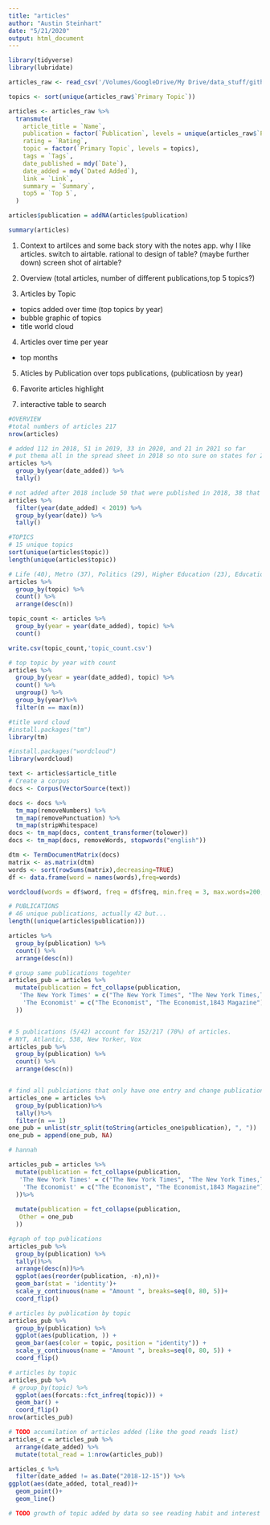 ```yaml
---
title: "articles"
author: "Austin Steinhart"
date: "5/21/2020"
output: html_document
---
```


```r
library(tidyverse)
library(lubridate)

articles_raw <- read_csv('/Volumes/GoogleDrive/My Drive/data_stuff/github/100_days_gh/100_days_data/articles.csv')

topics <- sort(unique(articles_raw$`Primary Topic`))

articles <- articles_raw %>%
  transmute(
    article_title = `Name`,
    publication = factor(`Publication`, levels = unique(articles_raw$`Publication`)),
    rating = `Rating`,
    topic = factor(`Primary Topic`, levels = topics),
    tags = `Tags`,
    date_published = mdy(`Date`),
    date_added = mdy(`Dated Added`),
    link = `Link`,
    summary = `Summary`,
    top5 = `Top 5`,
  )

articles$publication = addNA(articles$publication)

summary(articles)
```

1. Context to artilces and some back story with the notes app. why I like articles. switch to airtable. rational to design of table? (maybe further down) 
screen shot of airtable?

2. Overview (total articles, number of different publications,top 5 topics?)

3. Articles by Topic
- topics added over time (top topics by year)
- bubble graphic of topics
- title world cloud

4. Articles over time 
 per year
- top months

5. Aticles by Publication
 over tops publications, (publicatiosn by year)

6. Favorite articles highlight

7. interactive table to search

```r
#OVERVIEW
#total numbers of articles 217
nrow(articles)

# added 112 in 2018, 51 in 2019, 33 in 2020, and 21 in 2021 so far
# put thema all in the spread sheet in 2018 so nto sure on states for 2016, 2017 or 2018
articles %>%
  group_by(year(date_added)) %>%
  tally()

# not added after 2018 include 50 that were published in 2018, 38 that were published in 2017 and 23 published before 2017
articles %>%
  filter(year(date_added) < 2019) %>%
  group_by(year(date)) %>% 
  tally()
```


```r
#TOPICS
# 15 unique topics
sort(unique(articles$topic))
length(unique(articles$topic))

# Life (40), Metro (37), Politics (29), Higher Education (23), Education (17), Stockton  (17), Education ties for first (40) if combine
articles %>%
  group_by(topic) %>%
  count() %>%
  arrange(desc(n))

topic_count <- articles %>%
  group_by(year = year(date_added), topic) %>%
  count()

write.csv(topic_count,'topic_count.csv')

# top topic by year with count
articles %>%
  group_by(year = year(date_added), topic) %>%
  count() %>%
  ungroup() %>%
  group_by(year)%>%
  filter(n == max(n))
```

```r
#title word cloud
#install.packages("tm")
library(tm)

#install.packages("wordcloud")
library(wordcloud)

text <- articles$article_title
# Create a corpus  
docs <- Corpus(VectorSource(text))

docs <- docs %>%
  tm_map(removeNumbers) %>%
  tm_map(removePunctuation) %>%
  tm_map(stripWhitespace)
docs <- tm_map(docs, content_transformer(tolower))
docs <- tm_map(docs, removeWords, stopwords("english"))

dtm <- TermDocumentMatrix(docs) 
matrix <- as.matrix(dtm) 
words <- sort(rowSums(matrix),decreasing=TRUE) 
df <- data.frame(word = names(words),freq=words)

wordcloud(words = df$word, freq = df$freq, min.freq = 3, max.words=200, random.order=FALSE, rot.per=0.35, colors=brewer.pal(8, "Dark2"))

```



```r
# PUBLICATIONS
# 46 unique publications, actually 42 but...
length((unique(articles$publication)))

articles %>%
  group_by(publication) %>%
  count() %>%
  arrange(desc(n))

# group same publications togehter
articles_pub = articles %>%
  mutate(publication = fct_collapse(publication,
   'The New York Times' = c("The New York Times", "The New York Times,The Upshot", "The Upshot,The New York Times", "The New York Times,The New York Times Magazine"),
    'The Economist' = c("The Economist", "The Economist,1843 Magazine")
  ))


# 5 publications (5/42) account for 152/217 (70%) of articles.
# NYT, Atlantic, 538, New Yorker, Vox
articles_pub %>%
  group_by(publication) %>%
  count() %>%
  arrange(desc(n))



```


```r
# find all publciations that only have one entry and change publication to other
articles_one = articles %>%
  group_by(publication)%>%
  tally()%>%
  filter(n == 1)
one_pub = unlist(str_split(toString(articles_one$publication), ", "))
one_pub = append(one_pub, NA)

# hannah

articles_pub = articles %>%
  mutate(publication = fct_collapse(publication,
   'The New York Times' = c("The New York Times", "The New York Times,The Upshot", "The Upshot,The New York Times", "The New York Times,The New York Times Magazine"),
    'The Economist' = c("The Economist", "The Economist,1843 Magazine")
  ))%>%
  
  mutate(publication = fct_collapse(publication,
   Other = one_pub 
  ))

#graph of top publications
articles_pub %>%
  group_by(publication) %>%
  tally()%>%
  arrange(desc(n))%>%
  ggplot(aes(reorder(publication, -n),n))+
  geom_bar(stat = 'identity')+
  scale_y_continuous(name = "Amount ", breaks=seq(0, 80, 5))+
  coord_flip()

# articles by publication by topic
articles_pub %>%
  group_by(publication) %>%
  ggplot(aes(publication, )) +
  geom_bar(aes(color = topic, position = "identity")) +
  scale_y_continuous(name = "Amount ", breaks=seq(0, 80, 5)) +
  coord_flip()

# articles by topic
articles_pub %>%
 # group_by(topic) %>%
  ggplot(aes(forcats::fct_infreq(topic))) +
  geom_bar() +
  coord_flip()
nrow(articles_pub)

# TODO accumilation of articles added (like the good reads list)
articles_c = articles_pub %>%
  arrange(date_added) %>%
  mutate(total_read = 1:nrow(articles_pub))

articles_c %>%
  filter(date_added != as.Date("2018-12-15")) %>%
ggplot(aes(date_added, total_read))+
  geom_point()+
  geom_line()

# TODO growth of topic added by data so see reading habit and interest change


```
